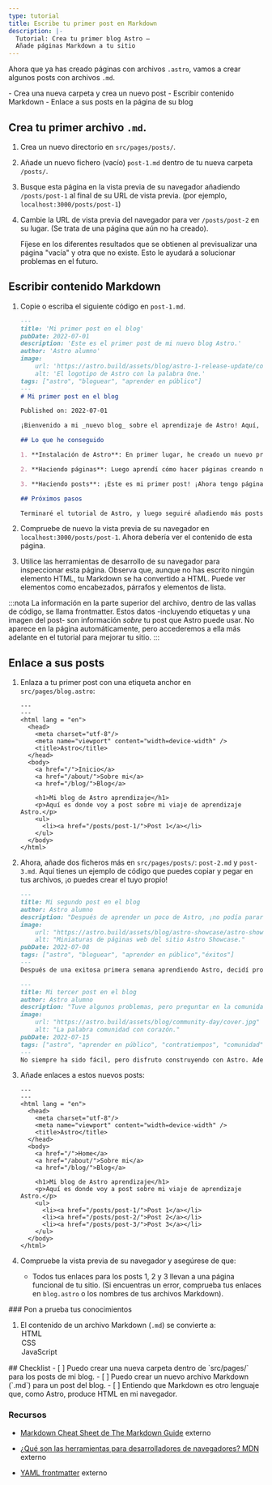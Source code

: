 ```yaml
---
type: tutorial
title: Escribe tu primer post en Markdown
description: |-
  Tutorial: Crea tu primer blog Astro —
  Añade páginas Markdown a tu sitio
---
```




Ahora que ya has creado páginas con archivos `.astro`, vamos a crear algunos posts con archivos `.md`.

<PreCheck>
  - Crea una nueva carpeta y crea un nuevo post
  - Escribir contenido Markdown
  - Enlace a sus posts en la página de su blog
</PreCheck>

## Crea tu primer archivo `.md`.

1. Crea un nuevo directorio en `src/pages/posts/`. 

2. Añade un nuevo fichero (vacío) `post-1.md` dentro de tu nueva carpeta `/posts/`.

3. Busque esta página en la vista previa de su navegador añadiendo `/posts/post-1` al final de su URL de vista previa. (por ejemplo, `localhost:3000/posts/post-1`)

4. Cambie la URL de vista previa del navegador para ver `/posts/post-2` en su lugar. (Se trata de una página que aún no ha creado). 

    Fíjese en los diferentes resultados que se obtienen al previsualizar una página "vacía" y otra que no existe. Esto le ayudará a solucionar problemas en el futuro.

## Escribir contenido Markdown

1. Copie o escriba el siguiente código en `post-1.md`.

    ```markdown title="src/pages/posts/post-1.md"
    ---
    title: 'Mi primer post en el blog'
    pubDate: 2022-07-01
    description: 'Este es el primer post de mi nuevo blog Astro.'
    author: 'Astro alumno'
    image:
        url: 'https://astro.build/assets/blog/astro-1-release-update/cover.jpeg' 
        alt: 'El logotipo de Astro con la palabra One.'
    tags: ["astro", "bloguear", "aprender en público"]
    ---
    # Mi primer post en el blog

    Published on: 2022-07-01

    ¡Bienvenido a mi _nuevo blog_ sobre el aprendizaje de Astro! Aquí, voy a compartir mi viaje de aprendizaje a medida que construyo un nuevo sitio web.

    ## Lo que he conseguido

    1. **Instalación de Astro**: En primer lugar, he creado un nuevo proyecto Astro y configurar mis cuentas en línea.

    2. **Haciendo páginas**: Luego aprendí cómo hacer páginas creando nuevos archivos `.astro` y colocándolos en la carpeta `src/pages/`.

    3. **Haciendo posts**: ¡Este es mi primer post! ¡Ahora tengo páginas Astro y posts en Markdown!

    ## Próximos pasos

    Terminaré el tutorial de Astro, y luego seguiré añadiendo más posts. Mira este espacio para más por venir.
    ```

2. Compruebe de nuevo la vista previa de su navegador en `localhost:3000/posts/post-1`. Ahora debería ver el contenido de esta página.

3. Utilice las herramientas de desarrollo de su navegador para inspeccionar esta página. Observa que, aunque no has escrito ningún elemento HTML, tu Markdown se ha convertido a HTML. Puede ver elementos como encabezados, párrafos y elementos de lista.

:::nota
La información en la parte superior del archivo, dentro de las vallas de código, se llama frontmatter. Estos datos -incluyendo etiquetas y una imagen del post- son información *sobre* tu post que Astro puede usar. No aparece en la página automáticamente, pero accederemos a ella más adelante en el tutorial para mejorar tu sitio. 
:::

## Enlace a sus posts

1. Enlaza a tu primer post con una etiqueta anchor en `src/pages/blog.astro`:
    ```astro title="src/pages/blog.astro" ins={16-18}
    ---
    ---
    <html lang = "en">
      <head>
        <meta charset="utf-8"/>
        <meta name="viewport" content="width=device-width" />
        <title>Astro</title>
      </head>
      <body>
        <a href="/">Inicio</a>
        <a href="/about/">Sobre mi</a>
        <a href="/blog/">Blog</a>

        <h1>Mi blog de Astro aprendizaje</h1>
        <p>Aquí es donde voy a post sobre mi viaje de aprendizaje Astro.</p>
        <ul>
          <li><a href="/posts/post-1/">Post 1</a></li>
        </ul>
      </body>
    </html>
    ```

2. Ahora, añade dos ficheros más en `src/pages/posts/`: `post-2.md` y `post-3.md`. Aquí tienes un ejemplo de código que puedes copiar y pegar en tus archivos, ¡o puedes crear el tuyo propio!

    ```md title="src/pages/posts/post-2.md"
    ---
    title: Mi segundo post en el blog
    author: Astro alumno
    description: "Después de aprender un poco de Astro, ¡no podía parar!"
    image: 
        url: "https://astro.build/assets/blog/astro-showcase/astro-showcase-screenshot.jpg"
        alt: "Miniaturas de páginas web del sitio Astro Showcase."
    pubDate: 2022-07-08
    tags: ["astro", "bloguear", "aprender en público","éxitos"]
    ---
    Después de una exitosa primera semana aprendiendo Astro, decidí probar un poco más. Escribí e importé un pequeño componente de memoria.
    ```

    ```md title="src/pages/posts/post-3.md"
    ---
    title: Mi tercer post en el blog
    author: Astro alumno
    description: "Tuve algunos problemas, pero preguntar en la comunidad me ayudó mucho."
    image: 
        url: "https://astro.build/assets/blog/community-day/cover.jpg"
        alt: "La palabra comunidad con corazón."
    pubDate: 2022-07-15
    tags: ["astro", "aprender en público", "contratiempos", "comunidad"]
    ---
    No siempre ha sido fácil, pero disfruto construyendo con Astro. Además, la [comunidad de Discord](https://astro.build/chat) es muy amable y servicial.
    ```

3. Añade enlaces a estos nuevos posts:

    ```astro title="src/pages/blog.astro" ins={18-19}
    ---
    ---
    <html lang = "en">
      <head>
        <meta charset="utf-8"/>
        <meta name="viewport" content="width=device-width" />
        <title>Astro</title>
      </head>
      <body>
        <a href="/">Home</a>
        <a href="/about/">Sobre mi</a>
        <a href="/blog/">Blog</a>

        <h1>Mi blog de Astro aprendizaje</h1>
        <p>Aquí es donde voy a post sobre mi viaje de aprendizaje Astro.</p>
        <ul>
          <li><a href="/posts/post-1/">Post 1</a></li>
          <li><a href="/posts/post-2/">Post 2</a></li>
          <li><a href="/posts/post-3/">Post 3</a></li>
        </ul>
      </body>
    </html>
    ```

4. Compruebe la vista previa de su navegador y asegúrese de que:

    - Todos tus enlaces para los posts 1, 2 y 3 llevan a una página funcional de tu sitio. (Si encuentras un error, comprueba tus enlaces en `blog.astro` o los nombres de tus archivos Markdown).



<Box icon="question-mark">
### Pon a prueba tus conocimientos

1. El contenido de un archivo Markdown (`.md`) se convierte a:
    <MultipleChoice>
        <Option isCorrect>HTML</Option>
        <Option>CSS</Option>
        <Option>JavaScript</Option>
    </MultipleChoice>
</Box>

<Box icon="check-list">
## Checklist

<Checklist>
- [ ] Puedo crear una nueva carpeta dentro de `src/pages/` para los posts de mi blog.
- [ ] Puedo crear un nuevo archivo Markdown (`.md`) para un post del blog.
- [ ] Entiendo que Markdown es otro lenguaje que, como Astro, produce HTML en mi navegador.
</Checklist>
</Box>

### Recursos

- [Markdown Cheat Sheet de The Markdown Guide](https://www.markdownguide.org/cheat-sheet/)  <Badge>externo</Badge>

- [¿Qué son las herramientas para desarrolladores de navegadores? MDN](https://developer.mozilla.org/en-US/docs/Learn/Common_questions/What_are_browser_developer_tools)  <Badge>externo</Badge>

- [YAML frontmatter](https://assemble.io/docs/YAML-front-matter.html)  <Badge>externo</Badge>
